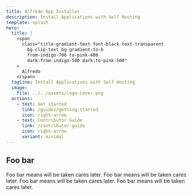 ```yaml
---
title: Alfredo App Installer
description: Install Applications with Self Hosting
template: splash
hero:
  title: |
    <span
      class="title-gradient-text font-black text-transparent
        bg-clip-text bg-gradient-to-b
        from-indigo-700 to-pink-400
        dark:from-indigo-500 dark:to-pink-500"
    >
      Alfredo
    </span>
  tagline: Install Applications with Self Hosting
  image:
    file: ../../assets/logo-cover.png
  actions:
    - text: Get started
      link: /guides/getting-started
      icon: right-arrow
    - text: Contributor Guide
      link: /contributor-guide
      icon: right-arrow
      variant: minimal
---
```



## Foo bar

<CardGrid stagger>
	<Card title="Foo bar" icon="pencil">
		Foo bar means will be taken cares later.
	</Card>
	<Card title="Foo bar " icon="add-document">
		Foo bar means will be taken cares later.
	</Card>
	<Card title="Foo bar" icon="setting">
		Foo bar means will be taken cares later.
	</Card>
	<Card title="Foo bar " icon="open-book">
		Foo bar means will be taken cares later.
	</Card>
</CardGrid>
